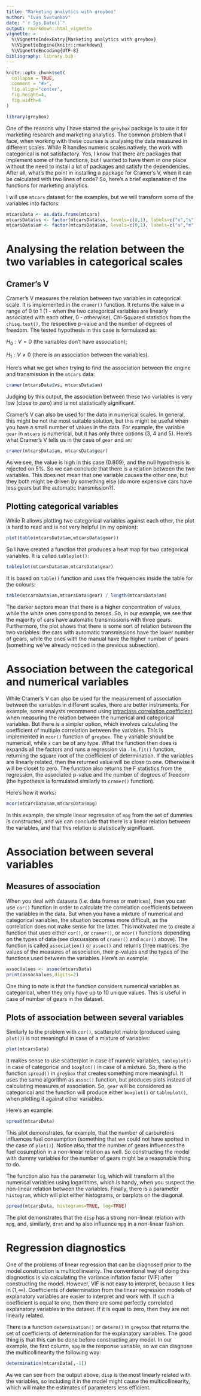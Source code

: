 ```yaml
---
title: "Marketing analytics with greybox"
author: "Ivan Svetunkov"
date: "`r Sys.Date()`"
output: rmarkdown::html_vignette
vignette: >
  %\VignetteIndexEntry{Marketing analytics with greybox}
  %\VignetteEngine{knitr::rmarkdown}
  %\VignetteEncoding{UTF-8}
bibliography: library.bib
---
```


```r
knitr::opts_chunk$set(
  collapse = TRUE,
  comment = "#>",
  fig.align="center",
  fig.height=4,
  fig.width=6
)

library(greybox)
```

One of the reasons why I have started the `greybox` package is to use it for marketing research and marketing analytics. The common problem that I face, when working with these courses is analysing the data measured in different scales. While R handles numeric scales natively, the work with categorical is not satisfactory. Yes, I know that there are packages that implement some of the functions, but I wanted to have them in one place without the need to install a lot of packages and satisfy the dependencies. After all, what's the point in installing a package for Cramer's V, when it can be calculated with two lines of code? So, here's a brief explanation of the functions for marketing analytics.

I will use `mtcars` dataset for the examples, but we will transform some of the variables into factors:
```r
mtcarsData <- as.data.frame(mtcars)
mtcarsData$vs <- factor(mtcarsData$vs, levels=c(0,1), labels=c("v","s"))
mtcarsData$am <- factor(mtcarsData$am, levels=c(0,1), labels=c("a","m"))
```


# Analysing the relation between the two variables in categorical scales
## Cramer's V
Cramer's V measures the relation between two variables in categorical scale. It is implemented in the `cramer()` function. It returns the value in a range of 0 to 1 (1 - when the two categorical variables are linearly associated with each other, 0 - otherwise), Chi-Squared statistics from the `chisq.test()`, the respective p-value and the number of degrees of freedom. The tested hypothesis in this case is formulated as:

$H_0: V=0$ (the variables don't have association);

$H_1: V\neq 0$ (there is an association between the variables).

Here's what we get when trying to find the association between the engine and transmission in the `mtcars` data:
```r
cramer(mtcarsData$vs, mtcarsData$am)
```

Judging by this output, the association between these two variables is very low (close to zero) and is not statistically significant.

Cramer's V can also be used for the data in numerical scales. In general, this might be not the most suitable solution, but this might be useful when you have a small number of values in the data. For example, the variable `gear` in `mtcars` is numerical, but it has only three options (3, 4 and 5). Here's what Cramer's V tells us in the case of `gear` and `am`:
```r
cramer(mtcarsData$am, mtcarsData$gear)
```

As we see, the value is high in this case (0.809), and the null hypothesis is rejected on 5%. So we can conclude that there is a relation between the two variables. This does not mean that one variable causes the other one, but they both might be driven by something else (do more expensive cars have less gears but the automatic transmission?).


## Plotting categorical variables
While R allows plotting two categorical variables against each other, the plot is hard to read and is not very helpful (in my opinion):
```r
plot(table(mtcarsData$am,mtcarsData$gear))
```

So I have created a function that produces a heat map for two categorical variables. It is called `tableplot()`:
```r
tableplot(mtcarsData$am,mtcarsData$gear)
```

It is based on `table()` function and uses the frequencies inside the table for the colours:
```r
table(mtcarsData$am,mtcarsData$gear) / length(mtcarsData$am)
```

The darker sectors mean that there is a higher concentration of values, while the white ones correspond to zeroes. So, in our example, we see that the majority of cars have automatic transmissions with three gears. Furthermore, the plot shows that there is some sort of relation between the two variables: the cars with automatic transmissions have the lower number of gears, while the ones with the manual have the higher number of gears (something we've already noticed in the previous subsection).


# Association between the categorical and numerical variables
While Cramer's V can also be used for the measurement of association between the variables in different scales, there are better instruments. For example, some analysts recommend using [intraclass correlation coefficient](https://en.wikipedia.org/wiki/Intraclass_correlation) when measuring the relation between the numerical and categorical variables. But there is a simpler option, which involves calculating the coefficient of multiple correlation between the variables. This is implemented in `mcor()` function of `greybox`. The `y` variable should be numerical, while `x` can be of any type. What the function then does is expands all the factors and runs a regression via `.lm.fit()` function, returning the square root of the coefficient of determination. If the variables are linearly related, then the returned value will be close to one. Otherwise it will be closet to zero. The function also returns the F statistics from the regression, the associated p-value and the number of degrees of freedom (the hypothesis is formulated similarly to `cramer()` function).

Here's how it works:
```r
mcor(mtcarsData$am,mtcarsData$mpg)
```

In this example, the simple linear regression of `mpg` from the set of dummies is constructed, and we can conclude that there is a linear relation between the variables, and that this relation is statistically significant.


# Association between several variables
## Measures of association
When you deal with datasets (i.e. data frames or matrices), then you can use `cor()` function in order to calculate the correlation coefficients between the variables in the data. But when you have a mixture of numerical and categorical variables, the situation becomes more difficult, as the correlation does not make sense for the latter. This motivated me to create a function that uses either `cor()`, or `cramer()`, or `mcor()` functions depending on the types of data (see discussions of `cramer()` and `mcor()` above). The function is called `association()` or `assoc()` and returns three matrices: the values of the measures of association, their p-values and the types of the functions used between the variables. Here's an example:
```r
assocValues <- assoc(mtcarsData)
print(assocValues,digits=2)
```

One thing to note is that the function considers numerical variables as categorical, when they only have up to 10 unique values. This is useful in case of number of gears in the dataset.


## Plots of association between several variables
Similarly to the problem with `cor()`, scatterplot matrix (produced using `plot()`) is not meaningful in case of a mixture of variables:
```r
plot(mtcarsData)
```

It makes sense to use scatterplot in case of numeric variables, `tableplot()` in case of categorical and `boxplot()` in case of a mixture. So, there is the function `spread()` in `greybox` that creates something more meaningful. It uses the same algorithm as `assoc()` function, but produces plots instead of calculating measures of association. So, `gear` will be considered as categorical and the function will produce either `boxplot()` or `tableplot()`, when plotting it against other variables.

Here's an example:
```r
spread(mtcarsData)
```

This plot demonstrates, for example, that the number of carburetors influences fuel consumption (something that we could not have spotted in the case of `plot()`). Notice also, that the number of gears influences the fuel cosumption in a non-linear relation as well. So constructing the model with dummy variables for the number of gears might be a reasonable thing to do.

The function also has the parameter `log`, which will transform all the numerical variables using logarithms, which is handy, when you suspect the non-linear relation between the variables. Finally, there is a parameter `histogram`, which will plot either histograms, or barplots on the diagonal.
```r
spread(mtcarsData, histograms=TRUE, log=TRUE)
```

The plot demonstrates that the `disp` has a strong non-linear relation with `mpg`, and, similarly, `drat` and `hp` also influence `mpg` in a non-linear fashion.

# Regression diagnostics
One of the problems of linear regression that can be diagnosed prior to the model construction is multicollinearity. The conventional way of doing this diagnostics is via calculating the variance inflation factor (VIF) after constructing the model. However, VIF is not easy to interpret, because it lies in $(1, \infty)$. Coefficients of determination from the linear regression models of explanatory variables are easier to interpret and work with. If such a coefficient is equal to one, then there are some perfectly correlated explanatory variables in the dataset. If it is equal to zero, then they are not linearly related.

There is a function `determination()` or `determ()` in `greybox` that returns the set of coefficients of determination for the explanatory variables. The good thing is that this can be done before constructing any model. In our example, the first column, `mpg` is the response variable, so we can diagnose the multicollinearity the following way:
```r
determination(mtcarsData[,-1])
```

As we can see from the output above, `disp` is the most linearly related with the variables, so including it in the model might cause the multicollinearity, which will make the estimates of parameters less efficient.
